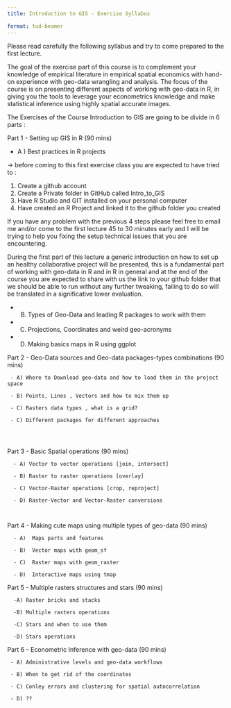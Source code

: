 ```yaml
---
title: Introduction to GIS - Exercise Syllabus

format: tud-beamer
---
```


Please read carefully the following syllabus and try to come prepared to the first lecture.


The goal of the exercise part of this course is to complement your knowledge of empirical literature in empirical spatial economics with hand-on experience with geo-data wrangling and analysis. The focus of the course is on presenting different aspects of working with geo-data in R, in giving you the tools to leverage your econometrics knowledge and make statistical inference using highly spatial accurate images. 




The Exercises of the Course Introduction to GIS are going to be divide in 6 parts : 


Part 1 - Setting up GIS in R (90 mins)

   - A ) Best practices in R projects
   
   
   -> before coming to this first exercise class you are expected to have tried to : 
   
   1) Create a github account
   2) Create a Private folder in GitHub called Intro_to_GIS
   3) Have R Studio and GIT installed on your personal computer
   4) Have created an R Project and linked it to the github folder you created 
   
If you have any problem with the previous 4 steps please feel free to email me and/or come to the first lecture 45 to 30 minutes early and I will be trying to help you fixing the setup technical issues that you are encountering.
   
During the first part of this lecture a generic introduction on how to set up an healthy collaborative project will be presented, this is a fundamental part of working with geo-data in R and in R in general and at the end of the course you are expected to share with us the link to your github folder that we should be able to run without any further tweaking, failing to do so will be translated in a significative lower evaluation.


   - B) Types of Geo-Data and leading R packages to work with them 
   
   - C) Projections, Coordinates and weird  geo-acronyms 
   
   - D) Making basics maps in R using ggplot 


Part 2 - Geo-Data sources and Geo-data packages-types combinations (90 mins)


     - A) Where to Download geo-data and how to load them in the project space
     
     - B) Points, Lines , Vectors and how to mix them up 
     
     - C) Rasters data types , what is a grid?
     
     - C) Different packages for different approaches
     
     
     
Part 3 - Basic Spatial operations (90 mins)

      - A) Vector to vector operations [join, intersect]
    
      - B) Raster to raster operations [overlay]
      
      - C) Vector-Raster operations [crop, reproject]
      
      - D) Raster-Vector and Vector-Raster conversions 
      
      
    
Part 4 - Making cute maps using multiple types of geo-data (90 mins)
      
      - A)  Maps parts and features 
      
      - B)  Vector maps with geom_sf
      
      - C)  Raster maps with geom_raster
      
      - D)  Interactive maps using tmap
    
    
Part 5 -  Multiple rasters structures and stars (90 mins)
      
      -A) Raster bricks and stacks
      
      -B) Multiple rasters operations
      
      -C) Stars and when to use them
      
      -D) Stars operations


     
Part 6 - Econometric Inference with geo-data (90 mins)

     - A) Administrative levels and geo-data workflows
     
     - B) When to get rid of the coordinates 
     
     - C) Conley errors and clustering for spatial autocorrelation
     
     - D) ??











   